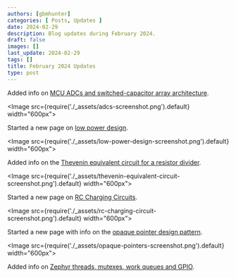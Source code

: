 ```yaml
---
authors: [gbmhunter]
categories: [ Posts, Updates ]
date: 2024-02-29
description: Blog updates during February 2024.
draft: false
images: []
last_update: 2024-02-29
tags: []
title: February 2024 Updates
type: post
---
```


Added info on [MCU ADCs and switched-capacitor array architecture](/electronics/components/analogue-to-digital-converters-adcs/).

<Image src={require('./_assets/adcs-screenshot.png').default} width="600px"></Image>

Started a new page on [low power design](/electronics/low-power-design/).

<Image src={require('./_assets/low-power-design-screenshot.png').default} width="600px"></Image>

Added info on the [Thevenin equivalent circuit for a resistor divider](/electronics/components/resistors/#thevenin-equivalent-circuit).

<Image src={require('./_assets/thevenin-equivalent-circuit-screenshot.png').default} width="600px"></Image>

Started a new page on [RC Charging Circuits](/electronics/circuit-design/rc-charging-circuits/).

<Image src={require('./_assets/rc-charging-circuit-screenshot.png').default} width="600px"></Image>

Started a new page with info on the [opaque pointer design pattern](/programming/design-patterns/opaque-pointers/).

<Image src={require('./_assets/opaque-pointers-screenshot.png').default} width="600px"></Image>

Added info on [Zephyr threads, mutexes, work queues and GPIO](/programming/operating-systems/zephyr/).
